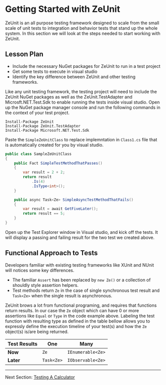 # Getting Started with ZeUnit

ZeUnit is an all purpose testing framework designed to scale from the small scale of unit tests to integration and behavior tests that stand up the whole system.  In this section we will look at the steps needed to start working with ZeUnit.

## Lesson Plan
- Include the necessary NuGet packages for ZeUnit to run in a test project
- Get some tests to execute in visual studio
- Identify the key difference between ZeUnit and other testing frameworks.

Like any unit testing framework, the testing project will need to include the ZeUnit NuGet packages as well as the ZeUnit.TestAdapter and Microsft.NET.Test.Sdk to enable running the tests inside visual studio.  Open up the NuGet package manager console and run the following commands in the context of your test project.

```
Install-Package ZeUnit
Install-Package ZeUnit.TestAdapter
Install-Package Microsoft.NET.Test.Sdk
```

Paste the `SimpleZeUnitClass` to replace implemntation in `Class1.cs` file that is automatically created for you by visual studio.

```csharp
public class SampleZeUnitClass
{
    public Fact SimpleTestMethodThatPasses() 
    {            
        var result = 2 + 2;
        return result
            .Is(4)            
            .IsType<int>();
    }

    public async Task<Ze> SimpleAsyncTestMethodThatFails()
    {
        var result = await GetFiveLater();
        return result == 5;            
    }
}
```

Open up the Test Explorer window in Visual studio, and kick off the tests.  It will display a passing and failing result for the two test we created above.

## Functional Approach to Tests

Developers familiar with existing testing frameworks like XUnit and NUnit will notices some key differences.
 - The familiar `Assert` has been replaced by `new Ze()` or a collection of shouldly style assertion helpers.  
 - Test methods return `Ze` in the case of single synchronous test result and `Task<Ze>` when the single result is asynchronous. 

ZeUnit brows a lot from functional programing, and requires that functions return results. In our case the `Ze` object which can have 0 or more assertions like `Equal` or `Type` in the code example above.   Labeling the test function with resulting type as defined in the table bellow allows you to expressly define the execution timeline of your test(s) and how the `Ze` object(s) is/are being returned.

|  Test Results   | **One**          |  **Many**               |
| --------------- | ---------------- | ----------------------- |
| **Now**         | `Ze`       | `IEnumerable<Ze>` |
| **Later**       | `Task<Ze>` | `IObservable<Ze>` |


***

Next Section: [Testing A Calculator](/docs/testing-a-calculator/)